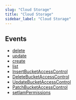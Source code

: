 ```yaml
---
slug: "Cloud Storage"
title: "Cloud Storage"
sidebar_label: "Cloud Storage"
---
```


## Events

- [delete](/gcprealtime/realtime/cloudstorage/rules/delete)
- [update](/gcprealtime/realtime/cloudstorage/rules/update)
- [create](/gcprealtime/realtime/cloudstorage/rules/create)
- [list](/gcprealtime/realtime/cloudstorage/rules/list)
- [InsertBucketAccessControl](/gcprealtime/realtime/cloudstorage/rules/InsertBucketAccessControl)
- [DeleteBucketAccessControl](/gcprealtime/realtime/cloudstorage/rules/DeleteBucketAccessControl)
- [UpdateBucketAccessControl](/gcprealtime/realtime/cloudstorage/rules/UpdateBucketAccessControl)
- [PatchBucketAccessControl](/gcprealtime/realtime/cloudstorage/rules/PatchBucketAccessControl)
- [setIamPermissions](/gcprealtime/realtime/cloudstorage/rules/setIamPermissions)
